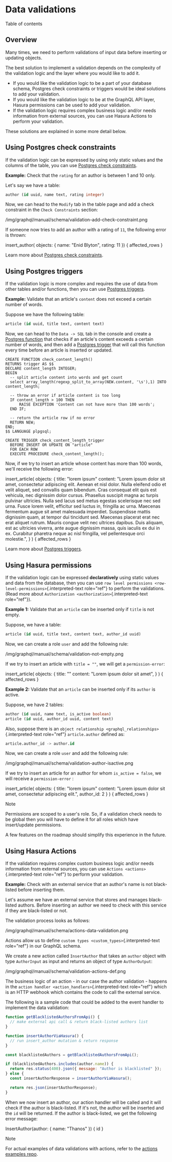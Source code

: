 
Data validations
================

Table of contents

Overview
--------

Many times, we need to perform validations of input data before
inserting or updating objects.

The best solution to implement a validation depends on the complexity of
the validation logic and the layer where you would like to add it.

-   If you would like the validation logic to be a part of your database
    schema, Postgres check constraints or triggers would be ideal
    solutions to add your validation.
-   If you would like the validation logic to be at the GraphQL API
    layer, Hasura permissions can be used to add your validation.
-   If the validation logic requires complex business logic and/or needs
    information from external sources, you can use Hasura Actions to
    perform your validation.

These solutions are explained in some more detail below.

Using Postgres check constraints
--------------------------------

If the validation logic can be expressed by using only static values and
the columns of the table, you can use [Postgres check
constraints](https://www.postgresql.org/docs/current/ddl-constraints.html).

**Example:** Check that the `rating` for an author is between 1 and 10
only.

Let\'s say we have a table:

```sql
author (id uuid, name text, rating integer)
```

Now, we can head to the `Modify` tab in the table page and add a check
constraint in the `Check Constraints` section:

/img/graphql/manual/schema/validation-add-check-constraint.png

If someone now tries to add an author with a rating of `11`, the
following error is thrown:

  insert_author(
    objects: {
      name: \"Enid Blyton\",
      rating: 11
    }) {
      affected_rows
    }


Learn more about [Postgres check
constraints](https://www.postgresql.org/docs/current/ddl-constraints.html).

Using Postgres triggers
-----------------------

If the validation logic is more complex and requires the use of data
from other tables and/or functions, then you can use [Postgres
triggers](https://www.postgresql.org/docs/current/sql-createtrigger.html).

**Example:** Validate that an article\'s `content` does not exceed a
certain number of words.

Suppose we have the following table:

```sql
article (id uuid, title text, content text)
```

Now, we can head to the `Data -> SQL` tab in the console and create a
[Postgres
function](https://www.postgresql.org/docs/current/sql-createfunction.html)
that checks if an article\'s content exceeds a certain number of words,
and then add a [Postgres
trigger](https://www.postgresql.org/docs/current/sql-createtrigger.html)
that will call this function every time before an article is inserted or
updated.

```plpgsql
CREATE FUNCTION check_content_length()
RETURNS trigger AS $$
DECLARE content_length INTEGER;
BEGIN
  -- split article content into words and get count
  select array_length(regexp_split_to_array(NEW.content, '\s'),1) INTO content_length;

  -- throw an error if article content is too long
  IF content_length > 100 THEN
      RAISE EXCEPTION 'Content can not have more than 100 words';
  END IF;

  -- return the article row if no error
  RETURN NEW;
END;
$$ LANGUAGE plpgsql;

CREATE TRIGGER check_content_length_trigger
  BEFORE INSERT OR UPDATE ON "article"
  FOR EACH ROW
  EXECUTE PROCEDURE check_content_length();
```

Now, if we try to insert an article whose content has more than 100
words, we\'ll receive the following error:

  insert_article(
    objects: {
      title: \"lorem ipsum\"
      content: \"Lorem ipsum dolor sit amet, consectetur adipiscing elit. Aenean et nisl dolor. Nulla eleifend odio et velit aliquet, sed convallis quam bibendum. Cras consequat elit quis est vehicula, nec dignissim dolor cursus. Phasellus suscipit magna ac turpis pulvinar ultricies. Nulla sed lacus sed metus egestas scelerisque nec sed urna. Fusce lorem velit, efficitur sed luctus in, fringilla ac urna. Maecenas fermentum augue sit amet malesuada imperdiet. Suspendisse mattis dignissim quam, at tempor dui tincidunt sed. Maecenas placerat erat nec erat aliquet rutrum. Mauris congue velit nec ultrices dapibus. Duis aliquam, est ac ultricies viverra, ante augue dignissim massa, quis iaculis ex dui in ex. Curabitur pharetra neque ac nisl fringilla, vel pellentesque orci molestie.\",
    }
  ) {
    affected_rows
  }


Learn more about [Postgres
triggers](https://www.postgresql.org/docs/current/sql-createtrigger.html).

Using Hasura permissions
------------------------

If the validation logic can be expressed **declaratively** using static
values and data from the database, then you can use
`row level permissions <row-level-permissions>`{.interpreted-text
role="ref"} to perform the validations. (Read more about
`Authorization <authorization>`{.interpreted-text role="ref"}).

**Example 1:** Validate that an `article` can be inserted only if
`title` is not empty.

Suppose, we have a table:

```sql
article (id uuid, title text, content text, author_id uuid)
```

Now, we can create a role `user` and add the following rule:

/img/graphql/manual/schema/validation-not-empty.png

If we try to insert an article with `title = ""`, we will get a
`permission-error`:

  insert_article(
    objects: {
      title: \"\"
      content: \"Lorem ipsum dolor sit amet\",
    }
  ) {
    affected_rows
  }


**Example 2:** Validate that an `article` can be inserted only if its
`author` is active.

Suppose, we have 2 tables:

```sql
author (id uuid, name text, is_active boolean)
article (id uuid, author_id uuid, content text)
```

Also, suppose there is an
`object relationship <graphql_relationships>`{.interpreted-text
role="ref"} `article.author` defined as:

```sql
article.author_id -> author.id
```

Now, we can create a role `user` and add the following rule:

/img/graphql/manual/schema/validation-author-isactive.png

If we try to insert an article for an author for whom
`is_active = false`, we will receive a `permission-error` :

  insert_article(
    objects: {
      title: \"lorem ipsum\"
      content: \"Lorem ipsum dolor sit amet, consectetur adipiscing elit.\",
      author_id: 2
    }
  ) {
    affected_rows
  }


Note

Permissions are scoped to a user\'s role. So, if a validation check
needs to be global then you will have to define it for all roles which
have insert/update permissions.

A few features on the roadmap should simplify this experience in the
future.

Using Hasura Actions
--------------------

If the validation requires complex custom business logic and/or needs
information from external sources, you can use
`Actions <actions>`{.interpreted-text role="ref"} to perform your
validation.

**Example:** Check with an external service that an author\'s name is
not black-listed before inserting them.

Let\'s assume we have an external service that stores and manages
black-listed authors. Before inserting an author we need to check with
this service if they are black-listed or not.

The validation process looks as follows:

/img/graphql/manual/schema/actions-data-validation.png

Actions allow us to define
`custom types <custom_types>`{.interpreted-text role="ref"} in our
GraphQL schema.

We create a new action called `InsertAuthor` that takes an `author`
object with type `AuthorInput` as input and returns an object of type
`AuthorOutput`:

/img/graphql/manual/schema/validation-actions-def.png

The business logic of an action - in our case the author validation -
happens in the `action handler <action_handlers>`{.interpreted-text
role="ref"} which is an HTTP webhook which contains the code to call the
external service.

The following is a sample code that could be added to the event handler
to implement the data validation:

```javascript
function getBlacklistedAuthorsFromApi() {
  // make external api call & return black-listed authors list
}

function insertAuthorViaHasura() {
  // run insert_author mutation & return response
}

const blacklistedAuthors = getBlacklistedAuthorsFromApi();

if (blacklistedAuthors.includes(author.name)) {
  return res.status(400).json({ message: "Author is blacklisted" });
} else {
  const insertAuthorResponse = insertAuthorViaHasura();

  return res.json(insertAuthorResponse);
}
```

When we now insert an author, our action handler will be called and it
will check if the author is black-listed. If it\'s not, the author will
be inserted and the `id` will be returned. If the author is
black-listed, we get the following error message:

  InsertAuthor(author: { name: \"Thanos\" }) {
    id
  }


Note

For actual examples of data validations with actions, refer to the
[actions examples
repo](https://github.com/hasura/hasura-actions-examples/tree/master/data-validations).
